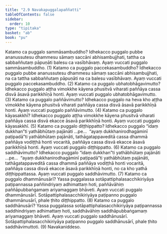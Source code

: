 ```yaml
---
title: "2.9 Navakapuggalapaññatti"
tableOfContents: false
sidebar:
  order: 10
type: "tipitaka"
basket: "ab"
book: "pu"
---
```



<DynamicBreadcrumb />

<Division number="208" book="pu">

<Paragraph number="536" book="pu">
Katamo ca puggalo sammāsambuddho? Idhekacco puggalo pubbe ananussutesu dhammesu sāmaṃ saccāni abhisambujjhati, tattha ca sabbaññutaṃ pāpuṇāti balesu ca vasībhāvaṃ. Ayaṃ vuccati puggalo sammāsambuddho. (1)
</Paragraph>

<Paragraph number="537" book="pu">
Katamo ca puggalo paccekasambuddho? Idhekacco puggalo pubbe ananussutesu dhammesu sāmaṃ saccāni abhisambujjhati, na ca tattha sabbaññutaṃ pāpuṇāti na ca balesu vasībhāvaṃ. Ayaṃ vuccati puggalo paccekasambuddho. (2)
</Paragraph>

<Paragraph number="538" book="pu">
Katamo ca puggalo ubhatobhāgavimutto? Idhekacco puggalo aṭṭha vimokkhe kāyena phusitvā viharati paññāya cassa disvā āsavā parikkhīṇā honti. Ayaṃ vuccati puggalo ubhatobhāgavimutto. (3)
</Paragraph>

<Paragraph number="539" book="pu">
Katamo ca puggalo paññāvimutto? Idhekacco puggalo na heva kho aṭṭha vimokkhe kāyena phusitvā viharati paññāya cassa disvā āsavā parikkhīṇā honti. Ayaṃ vuccati puggalo paññāvimutto. (4)
</Paragraph>

<Paragraph number="540" book="pu">
Katamo ca puggalo kāyasakkhī? Idhekacco puggalo aṭṭha vimokkhe kāyena phusitvā viharati paññāya cassa disvā ekacce āsavā parikkhīṇā honti. Ayaṃ vuccati puggalo kāyasakkhī. (5)
</Paragraph>

<Paragraph number="541" book="pu">
Katamo ca puggalo diṭṭhippatto? Idhekacco puggalo “idaṃ dukkhan”ti yathābhūtaṃ pajānāti …pe…  “ayaṃ dukkhanirodhagāminī paṭipadā”ti yathābhūtaṃ pajānāti, tathāgatappaveditā cassa dhammā paññāya vodiṭṭhā honti vocaritā, paññāya cassa disvā ekacce āsavā parikkhīṇā honti. Ayaṃ vuccati puggalo diṭṭhippatto. (6)
</Paragraph>

<Paragraph number="542" book="pu">
Katamo ca puggalo saddhāvimutto? Idhekacco puggalo “idaṃ dukkhan”ti yathābhūtaṃ pajānāti …pe…  “ayaṃ dukkhanirodhagāminī paṭipadā”ti yathābhūtaṃ pajānāti, tathāgatappaveditā cassa dhammā paññāya vodiṭṭhā honti vocaritā, paññāya cassa disvā ekacce āsavā parikkhīṇā honti, no ca kho yathā diṭṭhippattassa. Ayaṃ vuccati puggalo saddhāvimutto. (7)
</Paragraph>

<Paragraph number="543" book="pu">
Katamo ca puggalo dhammānusārī? Yassa puggalassa sotāpattiphalasacchikiriyāya paṭipannassa paññindriyaṃ adhimattaṃ hoti, paññāvāhiṃ paññāpubbaṅgamaṃ ariyamaggaṃ bhāveti. Ayaṃ vuccati puggalo dhammānusārī. Sotāpattiphalasacchikiriyāya paṭipanno puggalo dhammānusārī, phale ṭhito diṭṭhippatto. (8)
</Paragraph>

<Paragraph number="544" book="pu">
Katamo ca puggalo saddhānusārī? Yassa puggalassa sotāpattiphalasacchikiriyāya paṭipannassa saddhindriyaṃ adhimattaṃ hoti, saddhāvāhiṃ saddhāpubbaṅgamaṃ ariyamaggaṃ bhāveti. Ayaṃ vuccati puggalo saddhānusārī. Sotāpattiphalasacchikiriyāya paṭipanno puggalo saddhānusārī, phale ṭhito saddhāvimuttoti. (9)

</Paragraph>
</Division>

<Paragraph number="545" type="center" book="pu">
Navakaniddeso.
</Paragraph>
